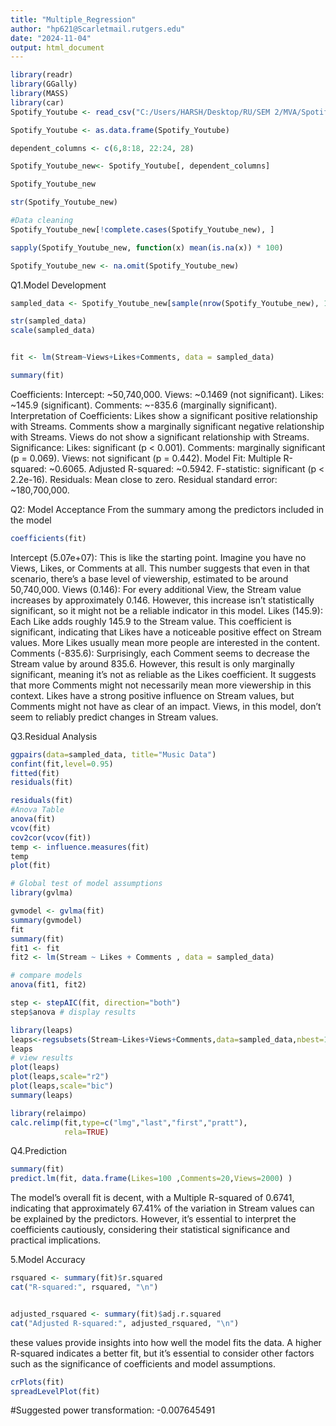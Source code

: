 ---
title: "Multiple_Regression"
author: "hp621@Scarletmail.rutgers.edu"
date: "2024-11-04"
output: html_document
---

```{r}
library(readr)
library(GGally)
library(MASS)
library(car)
Spotify_Youtube <- read_csv("C:/Users/HARSH/Desktop/RU/SEM 2/MVA/Spotify_Youtube.csv")
```
```{r}
Spotify_Youtube <- as.data.frame(Spotify_Youtube)

dependent_columns <- c(6,8:18, 22:24, 28)

Spotify_Youtube_new<- Spotify_Youtube[, dependent_columns]

Spotify_Youtube_new

str(Spotify_Youtube_new)
```


```{r}
#Data cleaning
Spotify_Youtube_new[!complete.cases(Spotify_Youtube_new), ]

sapply(Spotify_Youtube_new, function(x) mean(is.na(x)) * 100)

Spotify_Youtube_new <- na.omit(Spotify_Youtube_new)
```
Q1.Model Development

```{r}

sampled_data <- Spotify_Youtube_new[sample(nrow(Spotify_Youtube_new), 100), ]

str(sampled_data)
scale(sampled_data)


fit <- lm(Stream~Views+Likes+Comments, data = sampled_data)

summary(fit)
```
Coefficients:
Intercept: ~50,740,000.
Views: ~0.1469 (not significant).
Likes: ~145.9 (significant).
Comments: ~-835.6 (marginally significant).
Interpretation of Coefficients:
Likes show a significant positive relationship with Streams.
Comments show a marginally significant negative relationship with Streams.
Views do not show a significant relationship with Streams.
Significance:
Likes: significant (p < 0.001).
Comments: marginally significant (p = 0.069).
Views: not significant (p = 0.442).
Model Fit:
Multiple R-squared: ~0.6065.
Adjusted R-squared: ~0.5942.
F-statistic: significant (p < 2.2e-16).
Residuals:
Mean close to zero.
Residual standard error: ~180,700,000.

Q2: Model Acceptance From the summary among the predictors included in the model

```{r}
coefficients(fit)
```
Intercept (5.07e+07): This is like the starting point. Imagine you have no Views, Likes, or Comments at all. This number suggests that even in that scenario, there's a base level of viewership, estimated to be around 50,740,000.
Views (0.146): For every additional View, the Stream value increases by approximately 0.146. However, this increase isn't statistically significant, so it might not be a reliable indicator in this model.
Likes (145.9): Each Like adds roughly 145.9 to the Stream value. This coefficient is significant, indicating that Likes have a noticeable positive effect on Stream values. More Likes usually mean more people are interested in the content.
Comments (-835.6): Surprisingly, each Comment seems to decrease the Stream value by around 835.6. However, this result is only marginally significant, meaning it's not as reliable as the Likes coefficient. It suggests that more Comments might not necessarily mean more viewership in this context.
 Likes have a strong positive influence on Stream values, but Comments might not have as clear of an impact. Views, in this model, don't seem to reliably predict changes in Stream values.



Q3.Residual Analysis
```{r}
ggpairs(data=sampled_data, title="Music Data")
confint(fit,level=0.95)
fitted(fit)
residuals(fit)
```

```{r}
residuals(fit)
#Anova Table
anova(fit)
vcov(fit)
cov2cor(vcov(fit))
temp <- influence.measures(fit)
temp
plot(fit)
```
```{r}

# Global test of model assumptions
library(gvlma)

gvmodel <- gvlma(fit)
summary(gvmodel)
fit
summary(fit)
fit1 <- fit
fit2 <- lm(Stream ~ Likes + Comments , data = sampled_data)
```


```{r}
# compare models
anova(fit1, fit2)

step <- stepAIC(fit, direction="both")
step$anova # display results
```
```{r}
library(leaps)
leaps<-regsubsets(Stream~Likes+Views+Comments,data=sampled_data,nbest=10)
leaps
# view results
plot(leaps)
plot(leaps,scale="r2")
plot(leaps,scale="bic")
summary(leaps)
```
```{r}
library(relaimpo)
calc.relimp(fit,type=c("lmg","last","first","pratt"),
            rela=TRUE)
```
Q4.Prediction
```{r}
summary(fit)
predict.lm(fit, data.frame(Likes=100 ,Comments=20,Views=2000) )

```
The model's overall fit is decent, with a Multiple R-squared of 0.6741, indicating that approximately 67.41% of the variation in Stream values can be explained by the predictors. However, it's essential to interpret the coefficients cautiously, considering their statistical significance and practical implications.


5.Model Accuracy

```{r}
rsquared <- summary(fit)$r.squared
cat("R-squared:", rsquared, "\n")


adjusted_rsquared <- summary(fit)$adj.r.squared
cat("Adjusted R-squared:", adjusted_rsquared, "\n")
```
 these values provide insights into how well the model fits the data. A higher R-squared indicates a better fit, but it's essential to consider other factors such as the significance of coefficients and model assumptions.
 
```{r}
crPlots(fit)
spreadLevelPlot(fit)

```
 #Suggested power transformation:  -0.007645491 
